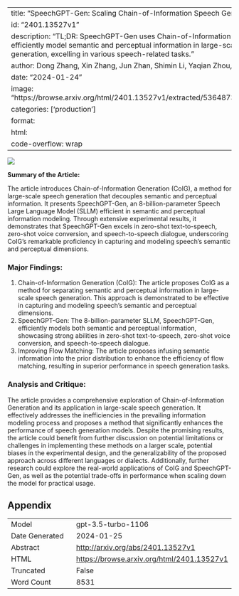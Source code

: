 
---
title: "SpeechGPT-Gen: Scaling Chain-of-Information Speech Generation"
id: "2401.13527v1"
description: "TL;DR: SpeechGPT-Gen uses Chain-of-Information Generation to efficiently model semantic and perceptual information in large-scale speech generation, excelling in various speech-related tasks."
author: Dong Zhang, Xin Zhang, Jun Zhan, Shimin Li, Yaqian Zhou, Xipeng Qiu
date: "2024-01-24"
image: "https://browse.arxiv.org/html/2401.13527v1/extracted/5364873/Figures/coi.png"
categories: ['production']
format:
  html:
    code-overflow: wrap
---

![](https://browse.arxiv.org/html/2401.13527v1/extracted/5364873/Figures/coi.png)

**Summary of the Article:**

The article introduces Chain-of-Information Generation (CoIG), a method for large-scale speech generation that decouples semantic and perceptual information. It presents SpeechGPT-Gen, an 8-billion-parameter Speech Large Language Model (SLLM) efficient in semantic and perceptual information modeling. Through extensive experimental results, it demonstrates that SpeechGPT-Gen excels in zero-shot text-to-speech, zero-shot voice conversion, and speech-to-speech dialogue, underscoring CoIG’s remarkable proficiency in capturing and modeling speech’s semantic and perceptual dimensions.

### Major Findings:
1. Chain-of-Information Generation (CoIG): The article proposes CoIG as a method for separating semantic and perceptual information in large-scale speech generation. This approach is demonstrated to be effective in capturing and modeling speech’s semantic and perceptual dimensions.
2. SpeechGPT-Gen: The 8-billion-parameter SLLM, SpeechGPT-Gen, efficiently models both semantic and perceptual information, showcasing strong abilities in zero-shot text-to-speech, zero-shot voice conversion, and speech-to-speech dialogue.
3. Improving Flow Matching: The article proposes infusing semantic information into the prior distribution to enhance the efficiency of flow matching, resulting in superior performance in speech generation tasks.

### Analysis and Critique:
The article provides a comprehensive exploration of Chain-of-Information Generation and its application in large-scale speech generation. It effectively addresses the inefficiencies in the prevailing information modeling process and proposes a method that significantly enhances the performance of speech generation models. Despite the promising results, the article could benefit from further discussion on potential limitations or challenges in implementing these methods on a larger scale, potential biases in the experimental design, and the generalizability of the proposed approach across different languages or dialects. Additionally, further research could explore the real-world applications of CoIG and SpeechGPT-Gen, as well as the potential trade-offs in performance when scaling down the model for practical usage.

## Appendix

|          |          |
|----------|----------|
| Model     | gpt-3.5-turbo-1106       |
| Date Generated     | 2024-01-25       |
| Abstract | [http://arxiv.org/abs/2401.13527v1](http://arxiv.org/abs/2401.13527v1)        |
| HTML     | [https://browse.arxiv.org/html/2401.13527v1](https://browse.arxiv.org/html/2401.13527v1)       |
| Truncated       | False       |
| Word Count       | 8531       |